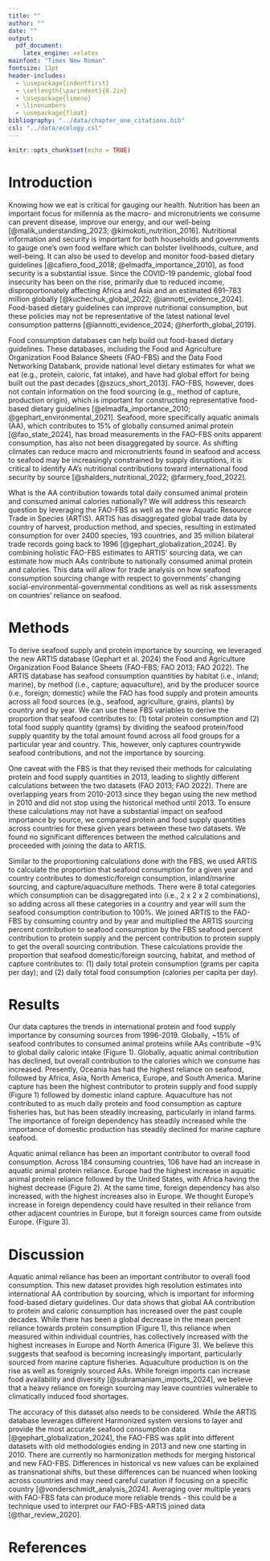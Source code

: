 ```yaml
---
title: ""
author: ""
date: ""
output:
  pdf_document:
    latex_engine: xelatex
mainfont: "Times New Roman"
fontsize: 11pt
header-includes:
  - \usepackage{indentfirst}
  - \setlength{\parindent}{0.2in}
  - \usepackage{lineno}
  - \linenumbers
  - \usepackage{float}
bibliography: "../data/chapter_one_citations.bib"
csl: "../data/ecology.csl"
---
```


\begin{center}
{\LARGE International protein reliance by seafood consumption sourcing}

\vspace{1em}

{\large Connor Quiroz and Jessica A. Gephart}

{\normalsize School of Aquatic and Fishery Sciences, Box 355020\\
University of Washington, Seattle, WA, 98195-5020}
\end{center}

\vspace{2em}

```r
knitr::opts_chunk$set(echo = TRUE)
```

# Introduction

Knowing how we eat is critical for gauging our health.
Nutrition has been an important focus for millennia as the macro- and micronutrients we consume can prevent disease, improve our energy, and our well-being [@malik_understanding_2023; @kimokoti_nutrition_2016].
Nutritional information and security is important for both households and governments to gauge one’s own food welfare which can bolster livelihoods, culture, and well-being.
It can also be used to develop and monitor food-based dietary guidelines [@cafiero_food_2018; @elmadfa_importance_2010], as food security is a substantial issue.
Since the COVID-19 pandemic, global food insecurity has been on the rise, primarily due to reduced income, disproportionately affecting Africa and Asia and an estimated 691–783 million globally [@kuchechuk_global_2022; @iannotti_evidence_2024].
Food-based dietary guidelines can improve nutritional consumption, but these policies may not be representative of the latest national level consumption patterns [@iannotti_evidence_2024; @herforth_global_2019].

Food consumption databases can help build out food-based dietary guidelines. 
These databases, including the Food and Agriculture Organization Food Balance Sheets (FAO-FBS) and the Data Food Networking Databank, provide national level dietary estimates for what we eat (e.g., protein, caloric, fat intake), and have had global effort for being built out the past decades [@szucs_short_2013].
FAO-FBS, however, does not contain information on the food sourcing (e.g., method of capture, production origin), which is important for constructing representative food-based dietary guidelines [@elmadfa_importance_2010; @gephart_environmental_2021]. Seafood, more specifically aquatic animals (AA), which contributes to 15% of globally consumed animal protein [@fao_state_2024], has broad measurements in the FAO-FBS onits apparent consumption, has also not been disaggregated by source. 
As shifting climates can reduce macro and micronutrients found in seafood and access to seafood may be increasingly constrained by supply disruptions, it is critical to identify AA’s nutritional contributions toward international food security by source [@shalders_nutritional_2022; @farmery_food_2022].

What is the AA contribution towards total daily consumed animal protein and consumed animal calories nationally?
We will address this research question by leveraging the FAO-FBS as well as the new Aquatic Resource Trade in Species (ARTIS). 
ARTIS has disaggregated global trade data by country of harvest, production method, and species, resulting in estimated consumption for over 2400 species, 193 countries, and 35 million bilateral trade records going back to 1996 [@gephart_globalization_2024]. 
By combining holistic FAO-FBS estimates to ARTIS’ sourcing data, we can estimate how much AAs contribute to nationally consumed animal protein and calories.
This data will allow for trade analysis on how seafood consumption sourcing change with respect to governments' changing social-environmental-governmental conditions as well as risk assessments on countries’ reliance on seafood. 



<!-- * Need for data: There is an understanding on the national level contributions of seafood toward protein and food supply, but what about the souring contributions (i.e., domestic/foreign consumption, habitat, method)? There is a need to understand how different seafood consumption sourcing methods to overall protein and food consumption - highlighting more specific importance within each nation as well as their strengths, and where they may want to improve on. FAO-FBS currently has this data. -->
<!-- * ARTIS, which compiles international trade flow data for over 1200 species, ... , and identifies seafood sourcing down to domestic/foreign consumption, the originating habitat, and the method of production. This can be joined to FBS to allow for more specific seafood contributions on international protein and food supplies -->
<!-- * How do international trends in seafood consumption sourcing change with respect to governments' changing social-environmental atmospheres? This is currently unknown. -->
<!-- * This data can set up future studies to 1. Run risk assessments on these data to understand how at risk are countries to changing social-environmental conditions with respect to their own seafood consumption portfolios -->

# Methods

To derive seafood supply and protein importance by sourcing, we leveraged the new ARTIS database (Gephart et al. 2024) the Food and Agriculture Organization Food Balance Sheets (FAO-FBS; FAO 2013; FAO 2022). 
The ARTIS database has seafood consumption quantities by habitat (i.e., inland; marine), by method (i.e., capture; aquaculture), and by the producer source (i.e., foreign; domestic) while the FAO has food supply and protein amounts across all food sources (e.g., seafood, agriculture, grains, plants) by country and by year.
We can use these FBS variables to derive the proportion that seafood contributes to: (1) total protein consumption and (2) total food supply quantity (grams) by dividing the seafood protein/food supply quantity by the total amount found across all food groups for a particular year and country. 
This, however, only captures countrywide seafood contributions, and not the importance by sourcing.

One caveat with the FBS is that they revised their methods for calculating protein and food supply quantities in 2013, leading to slightly different calculations between the two datasets (FAO 2013; FAO 2022). 
There are overlapping years from 2010-2013 since they began using the new method in 2010 and did not stop using the historical method until 2013. 
To ensure these calculations may not have a substantial impact on seafood importance by source, we compared protein and food supply quantities across countries for these given years between these two datasets. 
We found no significant differences between the method calculations and proceeded with joining the data to ARTIS.

Similar to the proportioning calculations done with the FBS, we used ARTIS to calculate the proportion that seafood consumption for a given year and country contributes to domestic/foreign consumption, inland/marine sourcing, and capture/aquaculture methods. 
There were 8 total categories which consumption can be disaggregated into (i.e., 2 x 2 x 2 combinations), so adding across all these categories in a country and year will sum the seafood consumption contribution to 100%.
We joined ARTIS to the FAO-FBS by consuming country and by year and multiplied the ARTIS sourcing percent contribution to seafood consumption by the FBS seafood percent contribution to protein supply and the percent contribution to protein supply to get the overall sourcing contribution.
These calculations provide the proportion that seafood domestic/foreign sourcing, habitat, and method of capture contributes to: (1) daily total protein consumption (grams per capita per day); and (2) daily total food consumption (calories per capita per day).


# Results

Our data captures the trends in international protein and food supply importance by consuming sources from 1996-2019.
Globally, ~15% of seafood contributes to consumed animal proteins while AAs contribute ~9% to global daily caloric intake (Figure 1).
Globally, aquatic animal contribution has declined, but overall contribution to the calories which we consume has increased.
Presently, Oceania has had the highest reliance on seafood, followed by Africa, Asia, North America, Europe, and South America.
Marine capture has been the highest contributor to protein supply and food supply (Figure 1) followed by domestic inland capture.
Aquaculture has not contributed to as much daily protein and food consumption as capture fisheries has, but has been steadily increasing, particularly in inland farms.
The importance of foreign dependency has steadily increased while the importance of domestic production has steadily declined for marine capture seafood.

Aquatic animal reliance has been an important contributor to overall food consumption. Across 184 consuming countries, 106 have had an increase in aquatic animal protein reliance. Europe had the highest increase in aquatic animal protein reliance followed by the United States, with Africa having the highest decrease (Figure 2). At the same time, foreign dependency has also increased, with the highest increases also in Europe. We thought Europe’s increase in foreign dependency could have resulted in their reliance from other adjacent countries in Europe, but it foreign sources came from outside Europe. (Figure 3).

<!-- \begin{figure}[H] -->
<!-- \centering -->
<!-- \includegraphics[width=6in]{../images/fig_three.jpg} -->
<!-- \caption{Global aquatic animal contribution to daily animal protein intake (A) and daily animal caloric intake (B). Ex: 15% would indicate that AAs contribute 15% toward the total consumed animal protein per day for a given year.} -->
<!-- \end{figure} -->

\begin{figure}[H]
\centering
\includegraphics[width=6in]{../images/fig_three.jpg}
\caption{Global aquatic animal contribution to daily animal protein intake (A) and daily animal caloric intake (B). Ex: 15 percent would indicate that AAs contribute 15 percent toward the total consumed animal protein per day for a given year.}
\end{figure}

\begin{figure}[H]
\centering
\includegraphics[width=6in]{../images/fig_one.jpg}
\caption{Annual global percent contribution to daily protein intake in grams (1A) and daily food intake in calories per capita (1B). This data derives these estimates from joining ARTIS data to the FAO-FBS.}
\end{figure}

\begin{figure}[H]
\centering
\includegraphics[width=6in]{../images/fig_two.jpg}
\caption{Change in aquatic animal reliance from 1996-2019. These slopes were calculated by obtaining the change in aquatic animal reliance for a country from 1996-2019. Positive slopes indicate that a country has increased its seafood consumption sourcing from foreign countries, and negative slopes indicating a shift toward an increased domestic consumption. Plot 2A shows the highest to lowest aquatic animal reliance slopes, centered around 0 (i.e., no change). Plot 2B highlights continential distributions of changes in foreign aquatic animal reliance.}
\end{figure}



# Discussion

Aquatic animal reliance has been an important contributor to overall food consumption.
This new dataset provides high resolution estimates into international AA contribution by sourcing, which is important for informing food-based dietary guidelines.
Our data shows that global AA contribution to protein and caloric consumption has increased over the past couple decades.
While there has been a global decrease in the mean percent reliance towards protein consumption (Figure 1), this reliance when measured within individual countries, has collectively increased with the highest increases in Europe and North America (Figure 3).
We believe this suggests that seafood is becoming increasingly important, particularly sourced from marine capture fisheries.
Aquaculture production is on the rise as well as foreignly sourced AAs.
While foreign imports can increase food availability and diversity [@subramaniam_imports_2024], we believe that a heavy reliance on foreign sourcing may leave countries vulnerable to climatically induced food shortages.

The accuracy of this dataset also needs to be considered.
While the ARTIS database leverages different Harmonized system versions to layer and provide the most accurate seafood consumption data [@gephart_globalization_2024], the FAO-FBS was split into different datasets with old methodologies ending in 2013 and new one starting in 2010. 
There are currently no harmonization methods for merging historical and new FAO-FBS. 
Differences in historical vs new values can be explained as transnational shifts, but these differences can be nuanced when looking across countries and may need careful curation if focusing on a specific country [@vonderschmidt_analysis_2024]. 
Averaging over multiple years with FAO-FBS fata can produce more reliable trends - this could be a technique used to interpret our FAO-FBS-ARTIS joined data [@thar_review_2020]. 

<!-- * Applications of this data - gives us high resolution sourcing contributions to daily protein and food intake (fishery managers, food systems scientists) - cite @vonderschmidt_analysis_2024 -->
<!-- * Explain differences in FBS datasets and whether they potentially alter interpretations of results (they potentially could and is nuanced) -->
<!-- * Future directions: Look more into fixing differences between FBS datasets - this process will take careful curating. Look at other contributions to other nutritional components (e.g., fat supply quantity) -->
<!-- * Sets up future studies to study the risk of countries that may be more foreign dependent on seafood for their protein supplies. -->

# References

::: {#refs}
:::